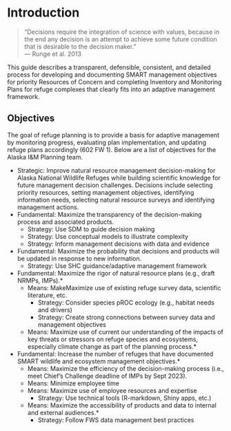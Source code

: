 # Introduction {-#introduction}

> "Decisions require the integration of science with values, because in the end any decision is an attempt to achieve some future condition that is desirable to the decision maker."  
> --- Runge et al. 2013

This guide describes a transparent, defensible, consistent, and detailed process for developing and documenting SMART management objectives for priority Resources of Concern and completing Inventory and Monitoring Plans for refuge complexes that clearly fits into an adaptive management framework. 

## Objectives {-#objectives}

The goal of refuge planning is to provide a basis for adaptive management by monitoring progress, evaluating plan implementation, and updating refuge plans accordingly (602 FW 1). Below are a list of objectives for the Alaska I&M Planning team.

- Strategic:  Improve natural resource management decision-making for Alaska National Wildlife Refuges while building scientific knowledge for future management decision challenges.  Decisions include selecting priority resources, setting management objectives, identifying information needs, selecting natural resource surveys and identifying management actions. 
- Fundamental: Maximize the transparency of the decision-making process and associated products. 
  - Strategy: Use SDM to guide decision making 
  - Strategy: Use conceptual models to illustrate complexity  
  - Strategy: Inform management decisions with data and evidence 
  
- Fundamental: Maximize the probability that decisions and products will be updated in response to new information. 
  - Strategy: Use SHC guidance/adaptive management framework 

- Fundamental: Maximize the rigor of natural resource plans (e.g., draft NRMPs, IMPs).* 
  - Means: MakeMaximize use of existing refuge survey data, scientific literature, etc. 
    - Strategy: Consider species pROC ecology (e.g., habitat needs and drivers)  
    - Strategy: Create strong connections between survey data and management objectives 
  - Means: Maximize  use of current our understanding of the impacts of key threats or stressors on refuge species and ecosystems, especially climate change as part of the planning process.* 

- Fundamental: Increase the number of refuges that have documented SMART wildlife and ecosystem management objectives.*  
  - Means: Maximize the efficiency of the decision-making process (i.e., meet Chief’s Challenge deadline of IMPs by Sept 2023). 
  - Means: Minimize employee time  
  - Means: Maximize use of employee resources and expertise  
    - Strategy: Use technical tools (R-markdown, Shiny apps, etc.) 
  - Means:  Maximize the accessibility of products and data to internal and external audiences.* 
    - Strategy:  Follow FWS data management best practices 